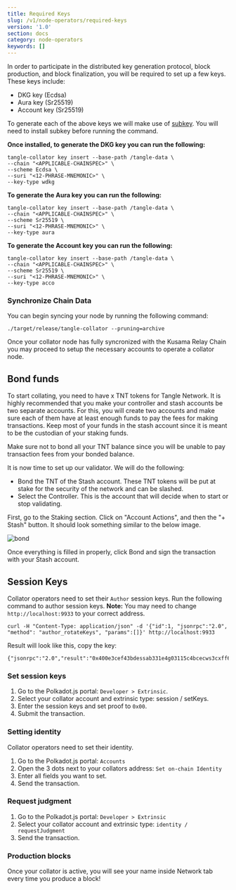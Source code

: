 ```yaml
---
title: Required Keys
slug: /v1/node-operators/required-keys
version: '1.0'
section: docs
category: node-operators
keywords: []
---
```


In order to participate in the distributed key generation protocol, block production, and block finalization, you will be required to set up a few keys. These keys
include:

- DKG key (Ecdsa)
- Aura key (Sr25519)
- Account key (Sr25519)

To generate each of the above keys we will make use of [subkey](https://docs.substrate.io/reference/command-line-tools/subkey/). You will need to install
subkey before running the command.

**Once installed, to generate the DKG key you can run the following:**

```
tangle-collator key insert --base-path /tangle-data \
--chain "<APPLICABLE-CHAINSPEC>" \
--scheme Ecdsa \
--suri "<12-PHRASE-MNEMONIC>" \
--key-type wdkg
```

**To generate the Aura key you can run the following:**

```
tangle-collator key insert --base-path /tangle-data \
--chain "<APPLICABLE-CHAINSPEC>" \
--scheme Sr25519 \
--suri "<12-PHRASE-MNEMONIC>" \
--key-type aura
```

**To generate the Account key you can run the following:**

```
tangle-collator key insert --base-path /tangle-data \
--chain "<APPLICABLE-CHAINSPEC>" \
--scheme Sr25519 \
--suri "<12-PHRASE-MNEMONIC>" \
--key-type acco
```

### Synchronize Chain Data

You can begin syncing your node by running the following command:

```
./target/release/tangle-collator --pruning=archive
```

Once your collator node has fully syncronized with the Kusama Relay Chain you may proceed to setup the
necessary accounts to operate a collator node.

## Bond funds

To start collating, you need to have x TNT tokens for Tangle Network. It is highly recommended that you make your controller
and stash accounts be two separate accounts. For this, you will create two accounts and make sure each of them have at least
enough funds to pay the fees for making transactions. Keep most of your funds in the stash account since it is meant to be
the custodian of your staking funds.

Make sure not to bond all your TNT balance since you will be unable to pay transaction fees from your bonded balance.

It is now time to set up our validator. We will do the following:

- Bond the TNT of the Stash account. These TNT tokens will be put at stake for the security of the network and can be slashed.
- Select the Controller. This is the account that will decide when to start or stop validating.

First, go to the Staking section. Click on "Account Actions", and then the "+ Stash" button. It should look something
similar to the below image.

![bond](../../../../src/images/docs/node-operator/bond.png)

Once everything is filled in properly, click Bond and sign the transaction with your Stash account.

## Session Keys

Collator operators need to set their `Author` session keys. Run the following command to author session keys.
**Note:** You may need to change `http://localhost:9933` to your correct address.

```
curl -H "Content-Type: application/json" -d '{"id":1, "jsonrpc":"2.0", "method": "author_rotateKeys", "params":[]}' http://localhost:9933
```

Result will look like this, copy the key:

```
{"jsonrpc":"2.0","result":"0x400e3cef43bdessab331e4g03115c4bcecws3cxff608fa3b8sh6b07y369386570","id":1}
```

### Set session keys

1. Go to the Polkadot.js portal: `Developer > Extrinsic`.
2. Select your collator account and extrinsic type: session / setKeys.
3. Enter the session keys and set proof to `0x00`.
4. Submit the transaction.

### Setting identity

Collator operators need to set their identity.

1. Go to the Polkadot.js portal: `Accounts`
2. Open the 3 dots next to your collators address: `Set on-chain Identity`
3. Enter all fields you want to set.
4. Send the transaction.

### Request judgment

1. Go to the Polkadot.js portal: `Developer > Extrinsic`
2. Select your collator account and extrinsic type: `identity / requestJudgment`
3. Send the transaction.

### Production blocks

Once your collator is active, you will see your name inside Network tab every time you produce a block!
